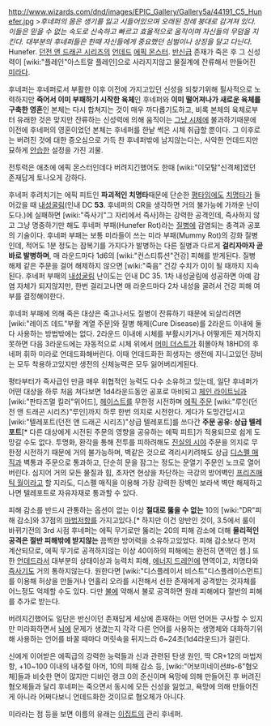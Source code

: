 http://www.wizards.com/dnd/images/EPIC_Gallery/Gallery5a/44191_C5_Hunefer.jpg
>''후네퍼의 몸은 생기를 잃고 시들어있으며 오래된 장례 붕대로 감겨져 있다. 이들은 믿을 수 없는 속도로 신속하고 빠르고 효율적으로 움직이며 자신들의 무덤을 지킨다. 대부분의 후네퍼들은 한때 자신들에게 중요했던 심벌이나 상징을 달고 다닌다.''
　
Hunefer. [[던전 앤 드래곤 시리즈]]의 [[언데드]] [[에픽 몬스터]]. [[반신]]급 존재가 죽은 후 그 신성력이 [wiki:"플레인"아스트랄 플레인]으로 사라지지않고 물질계에 잔류해서 만들어진 [[미라]]다.

후네퍼는 후네퍼로서 부활한 이후 이전에 가지고있던 신성을 되찾기위해 필사적으로 노력하지만 '''죽어서 이미 부패하기 시작한 육체'''인 후네퍼와 '''이미 떨어져나가 새로운 육체를 구축한 영혼'''인 본체는 다시 합쳐지는 것이 매우 까다롭기도하고, 비록 본체의 육체로부터 유래한 것은 맞지만 잔류하는 신성력에 의해 움직이는 [[그냥 시체]]에 불과하기때문에 이전에 후네퍼의 영혼이었던 본체는 후네퍼를 한낱 썩은 시체 취급할 뿐이다. 그 이후로는 버려진 것에 대한 증오심으로 가득 찬 후네퍼밖에 남지않는다는, 사악한 언데드지만 묘하게 [[안습]]한 설정을 가진 괴물.

전투력은 애초에 에픽 몬스터인데다 버려지긴했어도 한때 [wiki:"이모탈"신격체]였던 존재답게 토나오게 강하다.

후네퍼 후려치기는 에픽 피트인 '''파괴적인 치명타'''때문에 단순한 [[평타]]임에도 [[치명타]]가 들어갔을 때 [[내성굴림]](인내 DC '''53'''. 후네퍼의 CR을 생각하면 거의 불가능에 가까운 난이도다.)에 실패하면 [wiki:"즉사기"그 자리에서 즉사]하는 강력한 공격인데, 즉사하지 않고 그냥 명중하기만 해도 후네퍼 부패(Hunefer Rot)라는 [[질병]]에 감염되는 충격과 공포의 기술이다. 후네퍼 부패는 보통 미라들이 쓰는 미라 부패(Mummy Rot)의 강화 질병인데, 적어도 1분 정도는 잠복기를 가지다가 발병하는 다른 질병과 다르게 '''걸리자마자 곧바로 발병하며''', 매 라운드마다 1d6의 [wiki:"컨스티튜션"건강] 피해를 받게된다. 질병 해제 같은 주문을 걸어 해제하지 않으면 [wiki:"죽음" 건강 수치가 0]이 될 때까지 지속된다. 후네퍼 부패의 [[내성굴림]] 난이도는 인내 DC 35. 1차 내성굴림에 성공하면 아예 감염 자체가 되지않지만, 한번 걸리고나면 매 라운드마다 2차 내성을 굴려서 건강 피해 여부를 결정해야한다.

후네퍼 부패에 의해 죽은 대상은 죽고나서도 질병이 잔류하기 때문에 되살리려면 [wiki:"레이즈 데드"부활 계열 주문]와 질병 해제(Cure Disease)를 2라운드 이내에 둘다 사용하는 방법밖에는 없다. 2라운드 이내에 시체를 부활시키거나 어떻게든 제거하지 못하면 다음 3라운드에는 자동적으로 시체 위에서 [[머미 더스트]]가 휘몰아쳐 18HD의 후네퍼 휘하 미라로 언데드화해버린다. 이때 언데드화한 희생자는 생전에 지니고있던 장비는 모두 착용하고있지만 생전의 신체능력은 모두 잃어버리게된다.

평타부터가 즉사급인 만큼 매우 위협적인 능력도 다수 소유하고 있는데, 일단 후네퍼가 어떤 대상을 하루 처음 쳐다보면 1d4라운드동안 공포로 마비되고 [[체인 라이트닝]]과 [wiki:"판타즈멀 킬러"위어드], [[헤이스트]]를 무한정 시전하며 [[에픽 주문]] [wiki:"루인(던전 앤 드래곤 시리즈)"루인]까지 하루 한번 의지로 시전한다.
게다가 도망간답시고 [wiki:"텔레포트(던전 앤 드래곤 시리즈)"상급 텔레포트]를 쓰다간 '''주문 공유: 상급 텔레포트'''[* 다른 대상에게 시전된 주문의 영향을 공유하는 에픽 피트]가 적용되므로 쉽게 도망갈 수도 없다.
투명화, 환각을 통해 전투를 피하려해도 [[진실의 시야]] 주문을 의지로 무한정 시전하기 때문에 거의 불가능하며, 벽같은 것으로 격리시키려해도 상급 [[디스펠 매직]]과 벽통과 주문으로 통과하고, 단순히 문을 잠그는 정도는 문열기 주문인 노크로 열어버린다. 심지어 거의 모든 물질과 힘, 초자연 현상을 차단하는 극강의 방어벽인 [[프리즈매틱 월]]이라고 할 지라도, 디스펠 매직을 이용해 가장 강력한 장벽인 보라색 벽만 해제하고나면 텔레포트로 자유자재로 통과할 수 있다.

피해 감소를 반드시 관통하는 옵션이 없는 이상 '''절대로 뚫을 수 없는''' 10의 [wiki:"DR"피해 감소]와 37점의 [[마법저항]]를 가지고있다.[* 하지만 이건 양반인 것이, 3.5에서 룰이 바뀌기전의 3rd 시점 후네퍼는 에픽 무기로만 뚫리는 20의 피해 감소에 더해 '''물리적인 공격은 절반 피해밖에 받지않는''' 끔찍한 방어력을 소유하고있었다. 피해 감소보다 먼저 계산되므로, 에픽 무기로 공격하지않는 이상 40이하의 피해에는 완전히 면역인 셈.] 또한 [[언데드]]라서 대부분의 상태이상과 능력치 피해, [[에너지 드레인]]에 면역이고, 치명타와 [[즉사기]]도 거의 통하지않는다. 원한다면 [wiki:"디스플레이서 비스트"디스플레이스먼트]를 이용해 허상을 만들거나 언홀리 오라를 시전해서 선한 존재에게 공격받는 것자체를 어느정도 억제할 수도 있다. 다만 [[불]]에 약해서 불로 공격하면 원래 피해에다 절반의 피해를 추가로 받는다.

버려지긴했어도 일단은 반신이던 존재답게 세상에 존재하는 어떤 언어든 구사할 수 있지만 미라화하면서 [[뇌]]에 문제가 생겼는지 각각 다른 언어를 사용하는 생명체와 대화하기위해 사용하는 언어를 바꿀 때마다 머릿속을 뒤지느라 6~24초(1d4라운드)가 걸린다.

신에게 이어받은 에픽급의 강력한 능력들과 신과 관련된 탄생 원인, 딱 CR+12의 마법저항, +10~100 이내의 내추럴 아머, 10의 피해 감소 등, [wiki:"어보미네이션#s-6"혐오체]들과 비슷한 면이 많지만 디바인 랭크 0의 준신이며 욕망에 의해 만들어진 후 버려진 혐오체들과 달리 후네퍼는 죽으면서 동시에 모든 신성을 잃었고, 욕망에 의해 만들어진 게 아니라 어쩌다보니 언데드화한 것이므로 혐오체가 아니다.

미라라는 점 등을 보면 이름의 유래는 [[이집트]]의 관리 후네퍼. 
